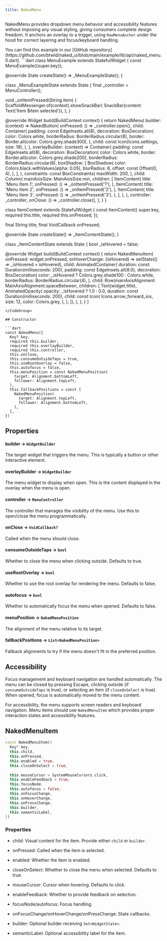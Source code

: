 ```yaml
---
title: NakedMenu
---
```


NakedMenu provides dropdown menu behavior and accessibility features without imposing any visual styling, giving consumers complete design freedom. It anchors an overlay to a trigger, using `RawMenuAnchor` under the hood for correct layering and focus/keyboard handling.

<Info>
  You can find this example in our [GitHub repository](https://github.com/btwld/naked_ui/blob/main/example/lib/api/naked_menu.0.dart).
</Info>
<CodeGroup title="Usage Example" defaultLanguage="dart">
```dart
class MenuExample extends StatefulWidget {
  const MenuExample({super.key});

  @override
  State<MenuExample> createState() => _MenuExampleState();
}

class _MenuExampleState extends State<MenuExample> {
  final _controller = MenuController();

  void _onItemPressed(String item) {
    ScaffoldMessenger.of(context).showSnackBar(
      SnackBar(content: Text('Item $item selected')),
    );
  }

  @override
  Widget build(BuildContext context) {
    return NakedMenu(
      builder: (context) => NakedButton(
        onPressed: () => _controller.open(),
        child: Container(
          padding: const EdgeInsets.all(8),
          decoration: BoxDecoration(
            color: Colors.white,
            borderRadius: BorderRadius.circular(8),
            border: Border.all(color: Colors.grey.shade300),
          ),
          child: const Icon(Icons.settings, size: 18),
        ),
      ),
      overlayBuilder: (context) => Container(
        padding: const EdgeInsets.all(8),
        decoration: BoxDecoration(
          color: Colors.white,
          border: Border.all(color: Colors.grey.shade200),
          borderRadius: BorderRadius.circular(8),
          boxShadow: [
            BoxShadow(
              color: Colors.black.withValues(alpha: 0.05),
              blurRadius: 8,
              offset: const Offset(0, 4),
            ),
          ],
        ),
        constraints: const BoxConstraints(
          maxWidth: 200,
        ),
        child: Column(
          mainAxisSize: MainAxisSize.min,
          children: [
            ItemContent(
              title: 'Menu Item 1',
              onPressed: () => _onItemPressed('1'),
            ),
            ItemContent(
              title: 'Menu Item 2',
              onPressed: () => _onItemPressed('2'),
            ),
            ItemContent(
              title: 'Menu Item 3',
              onPressed: () => _onItemPressed('3'),
            ),
          ],
        ),
      ),
      controller: _controller,
      onClose: () => _controller.close(),
    );
  }
}

class ItemContent extends StatefulWidget {
  const ItemContent({
    super.key,
    required this.title,
    required this.onPressed,
  });

  final String title;
  final VoidCallback onPressed;

  @override
  State<ItemContent> createState() => _ItemContentState();
}

class _ItemContentState extends State<ItemContent> {
  bool _isHovered = false;

  @override
  Widget build(BuildContext context) {
    return NakedMenuItem(
      onPressed: widget.onPressed,
      onHoverChange: (isHovered) => setState(() => _isHovered = isHovered),
      child: AnimatedContainer(
        duration: const Duration(milliseconds: 200),
        padding: const EdgeInsets.all(8.0),
        decoration: BoxDecoration(
          color: _isHovered ? Colors.grey.shade100 : Colors.white,
          borderRadius: BorderRadius.circular(4),
        ),
        child:
            Row(mainAxisAlignment: MainAxisAlignment.spaceBetween, children: [
          Text(widget.title),
          AnimatedOpacity(
            opacity: _isHovered ? 1.0 : 0.0,
            duration: const Duration(milliseconds: 200),
            child: const Icon(
              Icons.arrow_forward_ios,
              size: 12,
              color: Colors.grey,
            ),
          ),
        ]),
      ),
    );
  }
}
```
</CodeGroup>

## Constructor

```dart
const NakedMenu({
  Key? key,
  required this.builder,
  required this.overlayBuilder,
  required this.controller,
  this.onClose,
  this.consumeOutsideTaps = true,
  this.useRootOverlay = false,
  this.autofocus = false,
  this.menuPosition = const NakedMenuPosition(
    target: Alignment.bottomLeft,
    follower: Alignment.topLeft,
  ),
  this.fallbackPositions = const [
    NakedMenuPosition(
      target: Alignment.topLeft,
      follower: Alignment.bottomLeft,
    ),
  ],
})
```

## Properties

#### builder → `WidgetBuilder`
The target widget that triggers the menu. This is typically a button or other interactive element.

#### overlayBuilder → `WidgetBuilder`
The menu widget to display when open. This is the content displayed in the overlay when the menu is open.

#### controller → `MenuController`
The controller that manages the visibility of the menu. Use this to open/close the menu programmatically.

#### onClose → `VoidCallback?`
Called when the menu should close.

#### consumeOutsideTaps → `bool`
Whether to close the menu when clicking outside. Defaults to true.

#### useRootOverlay → `bool`
Whether to use the root overlay for rendering the menu. Defaults to false.

#### autofocus → `bool`
Whether to automatically focus the menu when opened. Defaults to false.

#### menuPosition → `NakedMenuPosition`
The alignment of the menu relative to its target.

#### fallbackPositions → `List<NakedMenuPosition>`
Fallback alignments to try if the menu doesn't fit in the preferred position.

## Accessibility

Focus management and keyboard navigation are handled automatically. The menu can be closed by pressing Escape, clicking outside (if `consumeOutsideTaps` is true), or selecting an item (if `closeOnSelect` is true). When opened, focus is automatically moved to the menu content.

For accessibility, the menu supports screen readers and keyboard navigation. Menu items should use `NakedMenuItem` which provides proper interaction states and accessibility features.

## NakedMenuItem

```dart
const NakedMenuItem({
  Key? key,
  this.child,
  this.onPressed,
  this.enabled = true,
  this.closeOnSelect = true,
  
  this.mouseCursor = SystemMouseCursors.click,
  this.enableFeedback = true,
  this.focusNode,
  this.autofocus = false,
  this.onFocusChange,
  this.onHoverChange,
  this.onPressChange,
  this.builder,
  this.semanticLabel,
})
```

### Properties

- child: Visual content for the item. Provide either `child` or `builder`.
- onPressed: Called when the item is selected.
- enabled: Whether the item is enabled.
- closeOnSelect: Whether to close the menu when selected. Defaults to true.

- mouseCursor: Cursor when hovering. Defaults to click.
- enableFeedback: Whether to provide feedback on selection.
- focusNode/autofocus: Focus handling.
- onFocusChange/onHoverChange/onPressChange: State callbacks.
- builder: Optional builder receiving `Set<WidgetState>`.
- semanticLabel: Optional accessibility label for the item.
